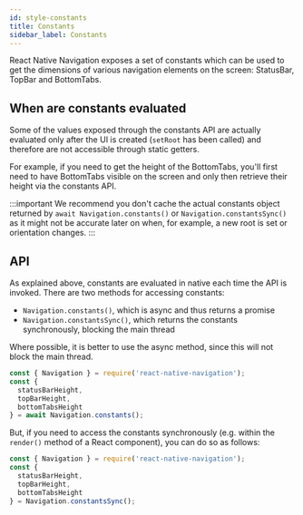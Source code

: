 ```yaml
---
id: style-constants
title: Constants
sidebar_label: Constants
---
```


React Native Navigation exposes a set of constants which can be used to get the dimensions of various navigation elements on the screen: StatusBar, TopBar and BottomTabs.

## When are constants evaluated
Some of the values exposed through the constants API are actually evaluated only after the UI is created (`setRoot` has been called) and therefore are not accessible through static getters.

For example, if you need to get the height of the BottomTabs, you'll first need to have BottomTabs visible on the screen and only then retrieve their height via the constants API.

:::important
We recommend you don't cache the actual constants object returned by `await Navigation.constants()` or `Navigation.constantsSync()` as it might not be accurate later on when, for example, a new root is set or orientation changes.
:::

## API
As explained above, constants are evaluated in native each time the API is invoked. There are two methods for accessing constants:

- `Navigation.constants()`, which is async and thus returns a promise
- `Navigation.constantsSync()`, which returns the constants synchronously, blocking the main thread

Where possible, it is better to use the async method, since this will not block the main thread.

```js
const { Navigation } = require('react-native-navigation');
const {
  statusBarHeight,
  topBarHeight,
  bottomTabsHeight
} = await Navigation.constants();
```

But, if you need to access the constants synchronously (e.g. within the `render()` method of a React component), you can do so as follows:

```js
const { Navigation } = require('react-native-navigation');
const {
  statusBarHeight,
  topBarHeight,
  bottomTabsHeight
} = Navigation.constantsSync();
```
